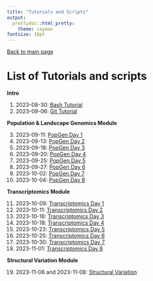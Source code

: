 ```yaml
---
title: "Tutorials and Scripts"
output:
  prettydoc::html_pretty:
    theme: cayman
fontsize: 18pt
---
```


[Back to main page](index.html)

# List of Tutorials and scripts

**Intro**

1. 2023-08-30: [Bash Tutorial](Fall2023/tutorials/BashTutorial.html)
2. 2023-09-06: [Git Tutorial](Fall2023/tutorials/GithubTutorial_Csenge.html)

**Population & Landscape Genomics Module**

3. 2023-09-11: [PopGen Day 1](Fall2023/tutorials/2023-09-11_PopGenomics_Day1_v2.html)
4. 2023-09-13: [PopGen Day 2](Fall2023/tutorials/2023-09-13_PopGenomics_Day2.html)
5. 2023-09-18: [PopGen Day 3](Fall2023/tutorials/2023-09-18_PopGenomics_Day3.html)
6. 2023-09-20: [PopGen Day 4](Fall2023/tutorials/2023-09-20_PopGenomics_Day4.html)
7. 2023-09-25: [PopGen Day 5](Fall2023/tutorials/2023-09-25_PopGenomics_Day5.html)
8. 2023-09-27: [PopGen Day 6](Fall2023/tutorials/2023-09-27_PopGenomics_Day6.html)
9. 2023-10-02: [PopGen Day 7](Fall2023/tutorials/2023-10-02_PopGenomics_Day7.1.html)
10. 2023-10-04: [PopGen Day 8](Fall2023/tutorials/2023-10-04_PopGenomics_Day8.html)

**Transcriptomics Module**

11. 2023-10-09: [Transcriptomics Day 1](Fall2023/tutorials/2023-10-09_RNAseq_Day1v2.html)
12. 2023-10-11: [Transcriptomics Day 2](Fall2023/tutorials/2023-10-11_RNAseq_Day2.html)
13. 2023-10-16: [Transcriptomics Day 3](Fall2023/tutorials/2023-10-16_RNAseq_Day3.html)
14. 2023-10-18: [Transcriptomics Day 4](Fall2023/tutorials/2023-10-18_RNAseq_Day4.html)
15. 2023-10-23: [Transcriptomics Day 5](Fall2023/tutorials/2023-10-23_RNAseq_Day5.html)
16. 2023-10-25: [Transcriptomics Day 6](Fall2023/tutorials/2023-10-25_RNAseq_Day6.html)
17. 2023-10-30: [Transcriptomics Day 7](Fall2023/tutorials/2023-10-30_RNAseq_Day7.html)
18. 2023-11-01: [Transcriptomics Day 8](Fall2023/tutorials/2023-11-01_RNAseq_Day8.html)


**Structural Variation Module**

19. 2023-11-06 and 2023-11-08: [Structural Variation](Fall2023/tutorials/Csenge_structural_variation.html)
